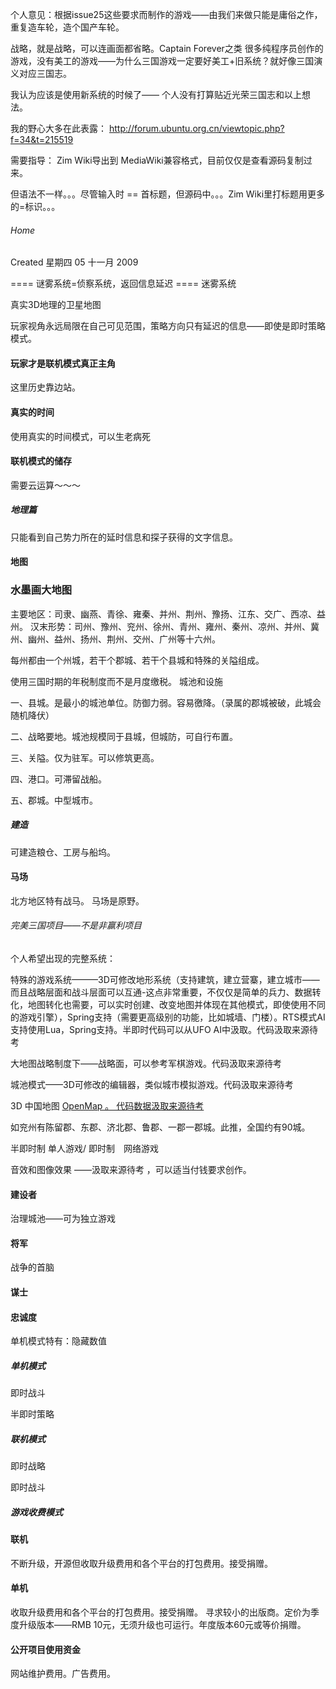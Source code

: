 个人意见：根据issue25这些要求而制作的游戏——由我们来做只能是庸俗之作，重复造车轮，造个国产车轮。

战略，就是战略，可以连画面都省略。Captain Forever之类 很多纯程序员创作的游戏，没有美工的游戏——为什么三国游戏一定要好美工+旧系统？就好像三国演义对应三国志。 

我认为应该是使用新系统的时候了—— 个人没有打算贴近光荣三国志和以上想法。

我的野心大多在此表露： http://forum.ubuntu.org.cn/viewtopic.php?f=34&t=215519

需要指导： Zim Wiki导出到 MediaWiki兼容格式，目前仅仅是查看源码复制过来。

但语法不一样。。。尽管输入时 == 首标题，但源码中。。。Zim Wiki里打标题用更多的=标识。。。

====== Home ======
Created 星期四 05 十一月 2009




==== 谜雾系统=侦察系统，返回信息延迟 ====
迷雾系统

真实3D地理的卫星地图

玩家视角永远局限在自己可见范围，策略方向只有延迟的信息——即使是即时策略模式。

==== 玩家才是联机模式真正主角 ====
这里历史靠边站。

==== 真实的时间 ====
使用真实的时间模式，可以生老病死

==== 联机模式的储存 ====
需要云运算～～～


===== 地理篇 =====

只能看到自己势力所在的延时信息和探子获得的文字信息。

==== 地图 ====
=== 水墨画大地图 ===

主要地区：司隶、幽燕、青徐、雍秦、并州、荆州、豫扬、江东、交广、西凉、益州。
汉末形势：司州、豫州、兖州、徐州、青州、雍州、秦州、凉州、并州、冀州、幽州、益州、扬州、荆州、交州、广州等十六州。

每州都由一个州城，若干个郡城、若干个县城和特殊的关隘组成。

使用三国时期的年税制度而不是月度缴税。
城池和设施

一、县城。是最小的城池单位。防御力弱。容易徼降。（录属的郡城被破，此城会随机降伏）
 

二、战略要地。城池规模同于县城，但城防，可自行布置。

三、关隘。仅为驻军。可以修筑更高。

四、港口。可滞留战船。

五、郡城。中型城市。 


===== 建造 =====
可建造粮仓、工房与船坞。



==== 马场 ====
北方地区特有战马。
马场是原野。




====== 完美三国项目——不是非赢利项目 ======


个人希望出现的完整系统：

特殊的游戏系统———3D可修改地形系统（支持建筑，建立营寨，建立城市——而且战略层面和战斗层面可以互通-这点非常重要，不仅仅是简单的兵力、数据转化，地图转化也需要，可以实时创建、改变地图并体现在其他模式，即使使用不同的游戏引擎），Spring支持（需要更高级别的功能，比如城墙、门楼）。RTS模式AI支持使用Lua，Spring支持。半即时代码可以从UFO AI中汲取。代码汲取来源待考

大地图战略制度下——战略面，可以参考军棋游戏。代码汲取来源待考

城池模式——3D可修改的编辑器，类似城市模拟游戏。代码汲取来源待考

3D 中国地图  [[OpenMap  。 代码数据汲取来源待考]]

如兖州有陈留郡、东郡、济北郡、鲁郡、一郡一郡城。此推，全国约有90城。

半即时制 单人游戏/ 即时制　网络游戏


音效和图像效果 ——汲取来源待考 ，可以适当付钱要求创作。

==== 建设者 ====
治理城池——可为独立游戏　

==== 将军 ====
战争的首脑

==== 谋士 ====


==== 忠诚度 ====
单机模式特有：隐藏数值


===== 单机模式 =====

即时战斗

半即时策略

===== 联机模式 =====

即时战略

即时战斗

===== 游戏收费模式 =====

==== 联机 ====
不断升级，开源但收取升级费用和各个平台的打包费用。接受捐赠。

==== 单机 ====
收取升级费用和各个平台的打包费用。接受捐赠。
寻求较小的出版商。定价为季度升级版本——RMB 10元，无须升级也可运行。年度版本60元或等价捐赠。

==== 公开项目使用资金 ====
网站维护费用。广告费用。

 